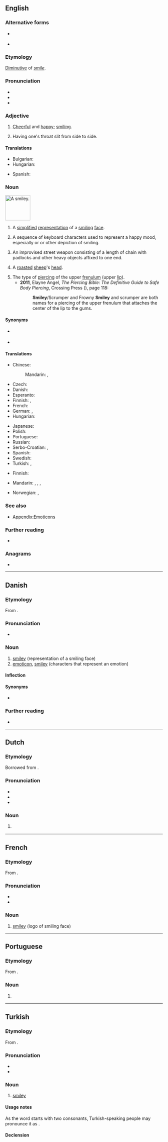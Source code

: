 {{also|Smiley}}
==English==
{{wikipedia}}

===Alternative forms===
* {{l|en|smilie}} {{q|very rare}}
* {{l|en|smily}}

===Etymology===
[[Appendix:Glossary#diminutive|Diminutive]] of ''[[smile]]''.

===Pronunciation===
* {{IPA|en|/ˈsmaɪli/}}
* {{audio|en|En-au-smiley.ogg|Audio (AU)}}
* {{rhymes|en|aɪli|s=2}}

===Adjective===
{{en-adj|er}}

# [[cheerful|Cheerful]] and [[happy]]; [[smiling]].
#: {{ux|en|have a '''smiley''' demeanor}}
#: {{ux|en|a very '''smiley''' girl}}
# {{lb|en|slang}} Having one's throat slit from side to side.

====Translations====
{{trans-top|cheerful and happy}}
* Bulgarian: {{t+|bg|усмихнат}}
* Hungarian: {{t+|hu|mosolygós}}
{{trans-mid}}
* Spanish: {{t+|es|sonriente}}
{{trans-bottom}}

===Noun===
[[Image:Smiley head happy.svg|80px|thumb|A '''smiley'''.]]
{{en-noun|s|smilies}}

# A [[simplified]] [[representation]] of a [[smiling]] [[face]].
# {{lb|en|Internet}} A sequence of keyboard characters used to represent a happy mood, especially {{monospace|[[Unsupported titles/Colon right paren|:)]]}} or {{monospace|[[Unsupported titles/Colon hyphen right paren|:-)]]}} or other depiction of smiling.
# {{lb|en|rare}} An improvised street weapon consisting of a length of chain with padlocks and other heavy objects affixed to one end.
# {{lb|en|South Africa}} A [[roast]]ed [[sheep]]'s [[head]].
# The type of [[piercing]] of the upper [[frenulum]] (upper [[lip]]).
#* '''2011''', Elayne Angel, ''The Piercing Bible: The Definitive Guide to Safe Body Piercing'', Crossing Press ({{ISBN|9780307777911}}), page 118:
#*: '''Smiley'''/Scrumper and Frowny '''Smiley''' and scrumper are both names for a piercing  of the upper frenulum that attaches the center of the lip to the gums.

====Synonyms====
* {{sense|representation of smiling face}} {{l|en|smiley face}}
* {{sense|characters that representation an emotion}} {{l|en|emoticon}}

====Translations====
{{trans-top|representation of a smiling face}}
* Chinese:
*: Mandarin: {{t+|cmn|笑臉|sc=Hani}}, {{t+|cmn|笑脸|tr=xiàoliǎn|sc=Hani}}
* Czech: {{t+|cs|smajlík|m}}
* Danish: {{t|da|smiley|c}}
* Esperanto: {{t|eo|ridetulo}}
* Finnish: {{t+|fi|hymiö}}, {{t+|fi|hymynaama}}
* French: {{t+|fr|émoticône|f}}
* German: {{t+|de|Emoticon|n}}, {{t+|de|Smiley|n}}
* Hungarian: {{t+|hu|mosoly}}
{{trans-mid}}
* Japanese: {{t|ja|スマイリー|tr=sumairī|sc=Jpan}}
* Polish: {{t+|pl|buźka|f}}
* Portuguese: {{t|pt|smiley|m}}
* Russian: {{t+|ru|сма́йлик|m}}
* Serbo-Croatian: {{t+|sh|smješko}}, {{t|sh|smajli}}
* Spanish: {{t+|es|emoticono|m}}
* Swedish: {{t+|sv|smiley|c}}
* Turkish: {{t|tr|smiley}}, {{t|tr|gülen surat}}
{{trans-bottom}}

{{trans-see|emoticon}}

{{trans-top|slit throat}}
* Finnish: {{qualifier|slang}} {{t|fi|kestohymy}}
{{trans-mid}}
{{trans-bottom}}

{{checktrans-top}}
* Mandarin: {{t-check|cmn|[[笑]][[臉]][[符]][[號]]|tr=xiào liǎn fúhào|sc=Hani}} <!-- "smiling face mark" -->, {{t-check|cmn|[[臉]][[譜]]|tr=liǎn pǔ|sc=Hani}} <!-- "facial mask" -->, {{t-check|cmn|[[情]][[緒]][[圖]][[標]]|tr=qíngxù túbiāo|sc=Hani}} <!-- "emotion pictorial mark" -->, {{t-check|cmn|[[表]][[情]][[符]]|tr=biǎoqíng fú|sc=Hani}} <!-- "emotional mark" - all assumed sum-of-parts; if an idiom, remove the wikilinks to the individual words. see [[User:Kephir/gadgets/xte#Translation_fixing]] -->
{{trans-mid}}
* Norwegian: {{t-check|no|smiley}}, {{t-check|no|smilefjes}}
{{trans-bottom}}

===See also===
* [[Appendix:Emoticons]]

===Further reading===
* {{pedia}}

===Anagrams===
* {{anagrams|en|a=eilmsy|Smylie|limeys|milsey|slymie}}

----

==Danish==

===Etymology===
From {{bor|da|en|smiley}}. {{defdate|1993}}

===Pronunciation===
* {{IPA|da|/smajli/|[ˈsmɑjli]}}

===Noun===
{{da-noun|en|er|pl-indef-2=smileys}}

# [[smiley#English|smiley]] (representation of a smiling face)
# [[emoticon]], [[smiley#English|smiley]] (characters that represent an emotion)

====Inflection====
{{da-noun-infl|en|er}}

====Synonyms====
* {{sense|emoticon}} {{l|da|emotikon}}

===Further reading===
* {{pedia|lang=da}}

----

==Dutch==

===Etymology===
Borrowed from {{bor|nl|en|smiley}}.

===Pronunciation===
* {{IPA|nl|/ˈsmɑi̯.li/|/ˈsmaːi̯.li/}}
* {{audio|nl|Nl-smiley.ogg|Audio}}
* {{hyphenation|nl|smi|ley}}

===Noun===
{{nl-noun|m|-s|smileytje}}

# {{l|en|smiley}}
#: {{syn|nl|emoji|emoticon}}

----

==French==

===Etymology===
From {{bor|fr|en|smiley}}.

===Pronunciation===
* {{fr-IPA|smailllei}}
* {{audio|fr|LL-Q150 (fra)-LoquaxFR-smiley.wav|Audio}}

===Noun===
{{fr-noun|m}}

# [[#English|smiley]] (logo of smiling face)

----

==Portuguese==

===Etymology===
From {{bor|pt|en|smiley}}.

===Noun===
{{pt-noun|m|s}}

# {{l|en|smiley}} {{gloss|simple representation of a smiling face}}

----

==Turkish==

===Etymology===
From {{bor|tr|en|smiley}}.

===Pronunciation===
* {{IPA|tr|[smajlej]}}
* {{hyphenation|tr|smi|ley}}

===Noun===
{{tr-noun|i|ler}}

# [[smiley#English|smiley]]

====Usage notes====
As the word starts with two consonants, Turkish-speaking people may pronounce it as {{IPAchar|[simajlej]|lang=tr}}.

====Declension====
{{tr-infl-noun-c|e|poss=1}}